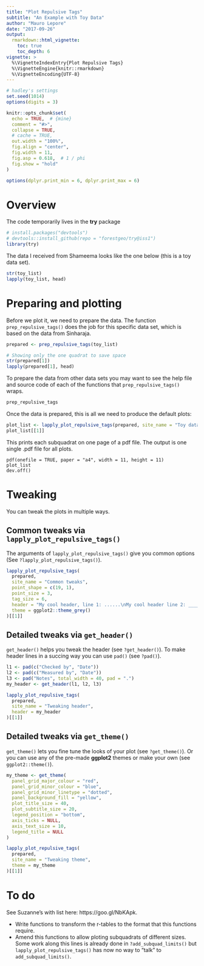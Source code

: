 ```yaml
---
title: "Plot Repulsive Tags"
subtitle: "An Example with Toy Data"
author: "Mauro Lepore"
date: "2017-09-26"
output: 
  rmarkdown::html_vignette:
    toc: true
    toc_depth: 6
vignette: >
  %\VignetteIndexEntry{Plot Repulsive Tags}
  %\VignetteEngine{knitr::rmarkdown}
  %\VignetteEncoding{UTF-8}
---
```


```r
# hadley's settings
set.seed(1014)
options(digits = 3)

knitr::opts_chunk$set(
  echo = TRUE,  # {mine}
  comment = "#>",
  collapse = TRUE,
  # cache = TRUE,
  out.width = "100%",
  fig.align = "center",
  fig.width = 11,
  fig.asp = 0.618,  # 1 / phi
  fig.show = "hold"
)

options(dplyr.print_min = 6, dplyr.print_max = 6)
```

# Overview

The code temporarily lives in the __try__ package

```r
# install.packages("devtools")
# devtools::install_github(repo = "forestgeo/try@iss1")
library(try)
```

The data I received from Shameema looks like the one below (this is a toy data set).

```r
str(toy_list)
lapply(toy_list, head)
```

# Preparing and plotting

Before we plot it, we need to prepare the data. The function `prep_repulsive_tags()` does the job for this specific data set, which is based on the data from Sinharaja.

```r
prepared <- prep_repulsive_tags(toy_list)

# Showing only the one quadrat to save space
str(prepared[1])
lapply(prepared[1], head)
```

To prepare the data from other data sets you may want to see the help file and source code of each of the functions that `prep_repulsive_tags()` wraps.

```r
prep_repulsive_tags
```

Once the data is prepared, this is all we need to produce the default plots:

```r
plot_list <- lapply_plot_repulsive_tags(prepared, site_name = "Toy data")
plot_list[[1]]
```

This prints each subquadrat on one page of a pdf file. The output is one single .pdf file for all plots.

```
pdf(onefile = TRUE, paper = "a4", width = 11, height = 11)
plot_list
dev.off()
```

# Tweaking

You can tweak the plots in multiple ways.

## Common tweaks via `lapply_plot_repulsive_tags()`

The arguments of `lapply_plot_repulsive_tags()` give you common options (See `?lapply_plot_repulsive_tags()`).

```r
lapply_plot_repulsive_tags(
  prepared, 
  site_name = "Common tweaks",
  point_shape = c(19, 1),
  point_size = 3,
  tag_size = 6,
  header = "My cool header, line 1: ......\nMy cool header line 2: ____",
  theme = ggplot2::theme_grey()
)[[1]]
```

## Detailed tweaks via `get_header()`

`get_header()` helps you tweak the header (see `?get_header()`). To make header lines in a succing way you can use `pad()` (see `?pad()`).

```r
l1 <- pad(c("Checked by", "Date"))
l2 <- pad(c("Measured by", "Date"))
l3 <- pad("Notes", total_width = 40, pad = ".")
my_header <- get_header(l1, l2, l3)

lapply_plot_repulsive_tags(
  prepared, 
  site_name = "Tweaking header",
  header = my_header
)[[1]]
```

## Detailed tweaks via `get_theme()`

`get_theme()` lets you fine tune the looks of your plot (see `?get_theme()`). Or you can use any of the pre-made __ggplot2__ themes or make your own (see `ggplot2::theme()`).

```r
my_theme <- get_theme(
  panel_grid_major_colour = "red",
  panel_grid_minor_colour = "blue", 
  panel_grid_minor_linetype = "dotted",
  panel_background_fill = "yellow", 
  plot_title_size = 40,
  plot_subtitle_size = 20, 
  legend_position = "bottom",
  axis_ticks = NULL, 
  axis_text_size = 10,
  legend_title = NULL
)

lapply_plot_repulsive_tags(
  prepared, 
  site_name = "Tweaking theme",
  theme = my_theme
)[[1]]
```

# To do

See Suzanne's with list here: https://goo.gl/NbKApk.

* Write functions to transform the r-tables to the format that this functions require.
* Amend this functions to allow ploting subquadrats of different sizes. Some work along this lines is already done in `?add_subquad_limits()` but `lapply_plot_repulsive_tags()` has now  no way to "talk" to `add_subquad_limits()`.

